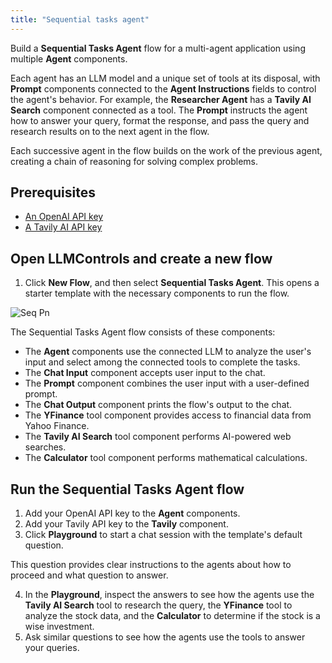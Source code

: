 ```yaml
---
title: "Sequential tasks agent"
---
```


Build a **Sequential Tasks Agent** flow for a multi-agent application using multiple **Agent** components.

Each agent has an LLM model and a unique set of tools at its disposal, with **Prompt** components connected to the **Agent Instructions** fields to control the agent's behavior. For example, the **Researcher Agent** has a **Tavily AI Search** component connected as a tool. The **Prompt** instructs the agent how to answer your query, format the response, and pass the query and research results on to the next agent in the flow.

Each successive agent in the flow builds on the work of the previous agent, creating a chain of reasoning for solving complex problems.

## **Prerequisites**[**​**](https://docs.langflow.org/sequential-agent#prerequisites)

- [An OpenAI API key](https://platform.openai.com/)
- [A Tavily AI API key](https://www.tavily.com/)

## **Open LLMControls and create a new flow**[**​**](https://docs.langflow.org/sequential-agent#open-langflow-and-create-a-new-flow)

1. Click **New Flow**, and then select **Sequential Tasks Agent**. This opens a starter template with the necessary components to run the flow.

![Seq Pn](/images/seq.png)

The Sequential Tasks Agent flow consists of these components:

- The **Agent** components use the connected LLM to analyze the user's input and select among the connected tools to complete the tasks.
- The **Chat Input** component accepts user input to the chat.
- The **Prompt** component combines the user input with a user-defined prompt.
- The **Chat Output** component prints the flow's output to the chat.
- The **YFinance** tool component provides access to financial data from Yahoo Finance.
- The **Tavily AI Search** tool component performs AI-powered web searches.
- The **Calculator** tool component performs mathematical calculations.

## **Run the Sequential Tasks Agent flow**[**​**](https://docs.langflow.org/sequential-agent#run-the-sequential-tasks-agent-flow)

1. Add your OpenAI API key to the **Agent** components.
2. Add your Tavily API key to the **Tavily** component.
3. Click **Playground** to start a chat session with the template's default question.

This question provides clear instructions to the agents about how to proceed and what question to answer.

4. In the **Playground**, inspect the answers to see how the agents use the **Tavily AI Search** tool to research the query, the **YFinance** tool to analyze the stock data, and the **Calculator** to determine if the stock is a wise investment.
5. Ask similar questions to see how the agents use the tools to answer your queries.